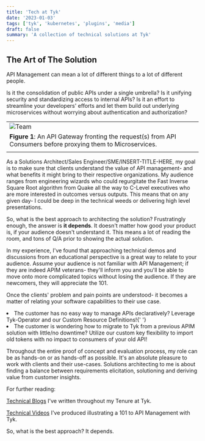 ```yaml
---
title: 'Tech at Tyk'
date: '2023-01-03'
tags: ['tyk', 'kubernetes', 'plugins', 'media']
draft: false
summary: 'A collection of technical solutions at Tyk'
---
```


## The Art of The Solution

API Management can mean a lot of different things to a lot of different people.

Is it the consolidation of public APIs under a single umbrella? Is it unifying security and standardizing access to internal APIs? Is it an effort to streamline your developers' efforts and let them build out underlying microservices without worrying about authentication and authorization?

|                                                                                                                |
| -------------------------------------------------------------------------------------------------------------- |
| <Image alt="Team" src="/static/images/tech-at-tyk-blog/api_gateway.png" width={946} height={413} />            |
| **Figure 1**: An API Gateway fronting the request(s) from API Consumers before proxying them to Microservices. |
|                                                                                                                |

As a Solutions Architect/Sales Engineer/SME/INSERT-TITLE-HERE, my goal is to make sure that clients understand the value of API management- and what benefits it might bring to their respective organizations. My audience ranges from engineering wizards who could regurgitate the Fast Inverse Square Root algorithm from Quake all the way to C-Level executives who are more interested in outcomes versus outputs. This means that on any given day- I could be deep in the technical weeds or delivering high level presentations.

So, what is the best approach to architecting the solution? Frustratingly enough, the answer is **it depends**. It doesn't matter how good your product is, if your audience doesn't understand it. This means a lot of reading the room, and tons of Q/A prior to showing the actual solution.

In my experience, I've found that approaching technical demos and discussions from an educational perspective is a great way to relate to your audience. Assume your audience is not familiar with API Management; if they are indeed APIM veterans- they'll inform you and you'll be able to move onto more complicated topics without losing the audience. If they are newcomers, they will appreciate the 101.

Once the clients' problem and pain points are understood- it becomes a matter of relating your software capabilities to their use case.

<li>
  The customer has no easy way to manage APIs declaratively? Leverage Tyk-Operator and our Custom
  Resource Definitions!{' '}
</li>
<li>
  The customer is wondering how to migrate to Tyk from a previous APIM solution with little/no
  downtime? Utilize our custom key flexibility to import old tokens with no impact to consumers of
  your old API!
</li>

Throughout the entire proof of concept and evaluation process, my role can be as hands-on or as hands-off as possible. It's an absolute pleasure to work with clients and their use-cases. Solutions architecting to me is about finding a balance between requirements elicitation, solutioning and deriving value from customer insights.

For further reading:

[Technical Blogs](https://tyk.io/?s=jia) I've written throughout my Tenure at Tyk.

[Technical Videos](https://www.youtube.com/watch?v=48UzMOqVq4k&list=PLjCJtqjjSdAe9ZfkbbK_kuzUJD5_nMpIJ&index=1) I've produced illustrating a 101 to API Management with Tyk.

So, what is the best approach? It depends.
